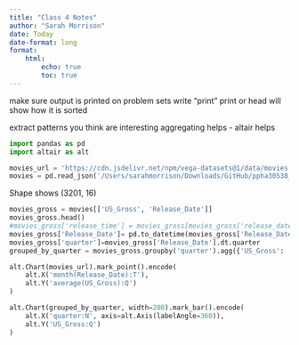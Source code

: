 ```yaml
---
title: "Class 4 Notes"
author: "Sarah Morrison"
date: Today
date-format: long
format: 
    html:
        echo: true
        toc: true
---
```

make sure output is printed on problem sets
    write "print"
print or head will show how it is sorted

extract patterns you think are interesting
aggregating helps - altair helps

```python
import pandas as pd
import altair as alt
```


```python
movies_url = 'https://cdn.jsdelivr.net/npm/vega-datasets@1/data/movies.json'
movies = pd.read_json('/Users/sarahmorrison/Downloads/GitHub/ppha30538_fall2024/movies.json')

```

Shape shows (3201, 16)


```python
movies_gross = movies[['US_Gross', 'Release_Date']]
movies_gross.head()
#movies_gross['release_time'] = movies_gross[movies_gross['release_date']==]
movies_gross['Release_Date']= pd.to_datetime(movies_gross['Release_Date'])
movies_gross['quarter']=movies_gross['Release_Date'].dt.quarter
grouped_by_quarter = movies_gross.groupby('quarter').agg({'US_Gross': 'median'}).reset_index()

```


```python
alt.Chart(movies_url).mark_point().encode(
    alt.X('month(Release_Date):T'),
    alt.Y('average(US_Gross):Q')
)
```


```python
alt.Chart(grouped_by_quarter, width=200).mark_bar().encode(
    alt.X('quarter:N', axis=alt.Axis(labelAngle=360)),
    alt.Y('US_Gross:Q')
)
```